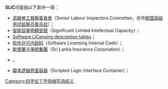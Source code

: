 '''SLIC'''可能指以下其中一項：
* [[高級勞工督察委員會|高級勞工督察委員會]]（Senior Labour Inspectors Committee，亦作[[欧盟高级劳动监察员委员会|欧盟高级劳动监察员委员会]]）；
* [[智能容量明顯受限|智能容量明顯受限]]（Significant Limited Intellectual Capacity）；
* [[BIOS|Software LICensing description tables]]；
* [[软件许可内部码|软件许可内部码]]（Software Licensing Internal Code）；
* [[斯里蘭卡保險集團|斯里蘭卡保險集團]]（Sri Lanka Insurance Corporation）；
* {{link-en|Line card|Line card|subscriber line interface card}}。
* [[脚本逻辑界面容器|脚本逻辑界面容器]]（Scripted Logic Interface Container）；

{{disambig}}

[[Category:四字拉丁字母缩写消歧义|Category:四字拉丁字母缩写消歧义]]